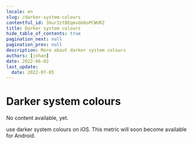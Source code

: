 ```yaml
---
locale: en
slug: /darker-system-colours
contentful_id: 3Xur3ztBEqmvGb6oPCWURZ
title: Darker system colours
hide_table_of_contents: true
pagination_next: null
pagination_prev: null
description: More about darker system colours
authors: [johan]
date: 2022-06-02
last_update:
  date: 2022-07-05
---
```


# Darker system colours

No content available, yet.

<TwoColumnBlock>
  <LeftColumn>
    <ColumnRow>
      <PercentageBlock
        metrics={[
          { title: 'iOS - darker system colours metric', key: 'ios-accessibility_is_darker_system_colors_enabled-true', isPercentage: true }
        ]}
        linkLabel="More about darker system colours"
        linkUrl="/en/stats/darker-system-colours">
        use darker system colours on iOS.
      </PercentageBlock>
    </ColumnRow>
  </LeftColumn>
  <RightColumn>
    <ColumnRow>
      <TextBlock
        showBackgroundColor={true}>
        This metric will soon become available for Android. 
      </TextBlock>
    </ColumnRow>
  </RightColumn>
</TwoColumnBlock>
